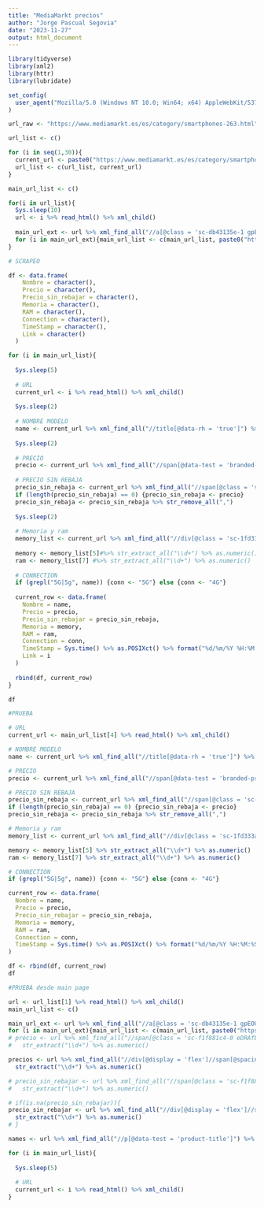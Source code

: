 ```yaml
---
title: "MediaMarkt precios"
author: "Jorge Pascual Segovia"
date: "2023-11-27"
output: html_document
---
```


```r
library(tidyverse)
library(xml2)
library(httr)
library(lubridate)

set_config(
  user_agent("Mozilla/5.0 (Windows NT 10.0; Win64; x64) AppleWebKit/537.36 (KHTML, like Gecko) Chrome/119.0.0.0 Safari/537.36")
)
```

```r
url_raw <- "https://www.mediamarkt.es/es/category/smartphones-263.html"

url_list <- c()

for (i in seq(1,30)){
  current_url <- paste0("https://www.mediamarkt.es/es/category/smartphones-263.html?page=", i)
  url_list <- c(url_list, current_url)
}
```

```r

main_url_list <- c()

for(i in url_list){
  Sys.sleep(10)
  url <- i %>% read_html() %>% xml_child()
  
  main_url_ext <- url %>% xml_find_all("//a[@class = 'sc-db43135e-1 gpEOUZ sc-b0d9c874-0 gJSJVL']") %>% xml_attr("href")
  for (i in main_url_ext){main_url_list <- c(main_url_list, paste0("https://www.mediamarkt.es", i))}
}
```

```r
# SCRAPEO

df <- data.frame(
    Nombre = character(),
    Precio = character(),
    Precio_sin_rebajar = character(),
    Memoria = character(),
    RAM = character(),
    Connection = character(),
    TimeStamp = character(),
    Link = character()
  )

for (i in main_url_list){
  
  Sys.sleep(5)
  
  # URL
  current_url <- i %>% read_html() %>% xml_child()
  
  Sys.sleep(2)
  
  # NOMBRE MODELO
  name <- current_url %>% xml_find_all("//title[@data-rh = 'true']") %>% xml_text()
  
  Sys.sleep(2)
  
  # PRECIO
  precio <- current_url %>% xml_find_all("//span[@data-test = 'branded-price-whole-value']") %>% xml_text() %>% str_remove_all(",")
  
  # PRECIO SIN REBAJA
  precio_sin_rebaja <- current_url %>% xml_find_all("//span[@class = 'sc-f1f881c4-0 iEJZRr']") %>% xml_text()
  if (length(precio_sin_rebaja) == 0) {precio_sin_rebaja <- precio}
  precio_sin_rebaja <- precio_sin_rebaja %>% str_remove_all(",")
  
  Sys.sleep(2)
  
  # Memoria y ram
  memory_list <- current_url %>% xml_find_all("//div[@class = 'sc-1fd333af-0 HsWZU']//td[@class = 'sc-27ebc524-0 ca-dqbf sc-1fd333af-1 eAitx']") %>% xml_text()
  
  memory <- memory_list[5]#%>% str_extract_all("\\d+") %>% as.numeric()
  ram <- memory_list[7] #%>% str_extract_all("\\d+") %>% as.numeric()
  
  # CONNECTION
  if (grepl("5G|5g", name)) {conn <- "5G"} else {conn <- "4G"}
  
  current_row <- data.frame(
    Nombre = name,
    Precio = precio,
    Precio_sin_rebajar = precio_sin_rebaja,
    Memoria = memory,
    RAM = ram,
    Connection = conn,
    TimeStamp = Sys.time() %>% as.POSIXct() %>% format("%d/%m/%Y %H:%M:%S"),
    Link = i
  )
  
  rbind(df, current_row)
}

df
```


```r
#PRUEBA

# URL
current_url <- main_url_list[4] %>% read_html() %>% xml_child()

# NOMBRE MODELO
name <- current_url %>% xml_find_all("//title[@data-rh = 'true']") %>% xml_text()

# PRECIO
precio <- current_url %>% xml_find_all("//span[@data-test = 'branded-price-whole-value']") %>% xml_text() %>% str_remove_all(",")

# PRECIO SIN REBAJA
precio_sin_rebaja <- current_url %>% xml_find_all("//span[@class = 'sc-f1f881c4-0 iEJZRr']") %>% xml_text()
if (length(precio_sin_rebaja) == 0) {precio_sin_rebaja <- precio}
precio_sin_rebaja <- precio_sin_rebaja %>% str_remove_all(",")

# Memoria y ram
memory_list <- current_url %>% xml_find_all("//div[@class = 'sc-1fd333af-0 HsWZU']//td[@class = 'sc-27ebc524-0 ca-dqbf sc-1fd333af-1 eAitx']") %>% xml_text()

memory <- memory_list[5] %>% str_extract_all("\\d+") %>% as.numeric()
ram <- memory_list[7] %>% str_extract_all("\\d+") %>% as.numeric()

# CONNECTION
if (grepl("5G|5g", name)) {conn <- "5G"} else {conn <- "4G"}

current_row <- data.frame(
  Nombre = name,
  Precio = precio,
  Precio_sin_rebajar = precio_sin_rebaja,
  Memoria = memory,
  RAM = ram,
  Connection = conn,
  TimeStamp = Sys.time() %>% as.POSIXct() %>% format("%d/%m/%Y %H:%M:%S")
)

df <- rbind(df, current_row)
df
```


```r
#PRUEBA desde main page

url <- url_list[1] %>% read_html() %>% xml_child()
main_url_list <- c()

main_url_ext <- url %>% xml_find_all("//a[@class = 'sc-db43135e-1 gpEOUZ sc-b0d9c874-0 gJSJVL']") %>% xml_attr("href")
for (i in main_url_ext){main_url_list <- c(main_url_list, paste0("https://www.mediamarkt.es", i))}
# precio <- url %>% xml_find_all("//span[@class = 'sc-f1f881c4-0 eDRAfL sc-a5ca0dae-2 cgoIlf']") %>% xml_text() %>% 
#   str_extract("\\d+") %>% as.numeric()

precios <- url %>% xml_find_all("//div[@display = 'flex']//span[@spacing = 'base']") %>% xml_text() %>% 
  str_extract("\\d+") %>% as.numeric()

# precio_sin_rebajar <- url %>% xml_find_all("//span[@class = 'sc-f1f881c4-0 eDRAfL sc-a5ca0dae-2 cgoIlf']") %>% xml_text() %>% 
#   str_extract("\\d+") %>% as.numeric()

# if(is.na(precio_sin_rebajar)){
precio_sin_rebajar <- url %>% xml_find_all("//div[@display = 'flex']//span[@class = 'sc-f1f881c4-0 kZpYVs']") %>% xml_text() %>% 
  str_extract("\\d+") %>% as.numeric()
# }

names <- url %>% xml_find_all("//p[@data-test = 'product-title']") %>% xml_text() %>% str_remove("Móvil - ")
```

```r
for (i in main_url_list){
  
  Sys.sleep(5)
  
  # URL
  current_url <- i %>% read_html() %>% xml_child()
}
```

